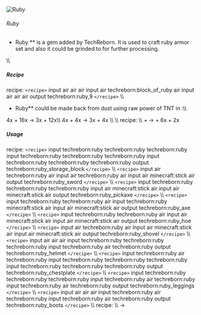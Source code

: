 ![Ruby](/mods/techreborn/ruby.png)

###### Ruby

- Ruby ** is a gem added by TechReborn. It is used to craft ruby
        armor set and also it could be grinded to
        <Mcitem id="techreborn:ruby_dust"/> for
        further processing.

\\\\

##### Recipe

<Mcitem id="minecraft:crafting_table"/> recipe:
`<recipe>` input air air air input air techreborn:block_of_ruby
air input air air air output techreborn:ruby,9 `</recipe>` \\\\

- Ruby** could be made back from dust using raw power of TNT in
        <Mcitem id="techreborn:implosion_compressor"/>:\\\\

4x<Mcitem id="techreborn:ruby_dust"/> +
16x<Mcitem id="minecraft:TNT"/> -\>
3x<Mcitem id="techreborn:ruby"/> +
12x<Mcitem id="techreborn:dark_ashes"/>\\\\
4x<Mcitem id="techreborn:ruby_dust"/> +
4x<Mcitem id="minecraft:end_crystal"/> -\>
3x<Mcitem id="techreborn:ruby"/> +
4x<Mcitem id="techreborn:ender_eye_small_dust"/>
\\\\ \\\\
<Mcitem id="techreborn:industrial_grinder"/> recipe:
\\\\ <Mcitem id="techreborn:ruby_ore"/> +
<Mcitem id="techreborn:water_cell"/> -\>
<Mcitem id="techreborn:ruby"/> +
6x<Mcitem id="techreborn:small_pile_of_ruby_dust"/> +
2x<Mcitem id="techreborn:small_pile_of_red_garnet_dust"/>

##### Usage

<Mcitem id="minecraft:crafting_table"/> recipe:
`<recipe>` input techreborn:ruby techreborn:ruby techreborn:ruby
input techreborn:ruby techreborn:ruby techreborn:ruby input
techreborn:ruby techreborn:ruby techreborn:ruby output
techreborn:ruby_storage_block `</recipe>` \\\\ `<recipe>`
input air techreborn:ruby air input air techreborn:ruby air input air
minecraft:stick air output techreborn:ruby_sword `</recipe>` \\\\
`<recipe>` input techreborn:ruby techreborn:ruby techreborn:ruby
input air minecraft:stick air input air minecraft:stick air output
techreborn:ruby_pickaxe `</recipe>` \\\\ `<recipe>` input
techreborn:ruby techreborn:ruby air input techreborn:ruby
minecraft:stick air input air minecraft:stick air output
techreborn:ruby_axe `</recipe>` \\\\ `<recipe>` input
techreborn:ruby techreborn:ruby air input air minecraft:stick air input
air minecraft:stick air output techreborn:ruby_hoe `</recipe>`
\\\\ `<recipe>` input air techreborn:ruby air input air
minecraft:stick air input air minecraft:stick air output
techreborn:ruby_shovel `</recipe>` \\\\ `<recipe>` input
air air air input techreborn:ruby techreborn:ruby techreborn:ruby input
techreborn:ruby air techreborn:ruby output techreborn:ruby_helmet
`</recipe>` \\\\ `<recipe>` input techreborn:ruby air
techreborn:ruby input techreborn:ruby techreborn:ruby techreborn:ruby
input techreborn:ruby techreborn:ruby techreborn:ruby output
techreborn:ruby_chestplate `</recipe>` \\\\ `<recipe>`
input techreborn:ruby techreborn:ruby techreborn:ruby input
techreborn:ruby air techreborn:ruby input techreborn:ruby air
techreborn:ruby output techreborn:ruby_leggings `</recipe>` \\\\
`<recipe>` input air air air input techreborn:ruby air
techreborn:ruby input techreborn:ruby air techreborn:ruby output
techreborn:ruby_boots `</recipe>` \\\\
<Mcitem id="techreborn:grinder"/> recipe: \\\\
<Mcitem id="techreborn:ruby"/> -\>
<Mcitem id="techreborn:ruby_dust"/>
